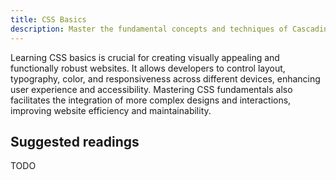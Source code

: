 ```yaml
---
title: CSS Basics
description: Master the fundamental concepts and techniques of Cascading Style Sheets (CSS), a styling language used to define the presentation and layout of HTML elements on web pages.
---
```


Learning CSS basics is crucial for creating visually appealing and functionally robust websites. It allows developers to control layout, typography, color, and responsiveness across different devices, enhancing user experience and accessibility. Mastering CSS fundamentals also facilitates the integration of more complex designs and interactions, improving website efficiency and maintainability.

## Suggested readings

TODO
